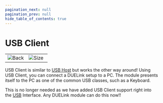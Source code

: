 ```yaml
---
pagination_next: null
pagination_prev: null
hide_table_of_contents: true
---
```



# USB Client

<table>
<td width='50%'>
    <img alt="Back" src="/img/catalog/cmusbclient-a-1.png" />
</td>
<td width='50%'>
    <img alt="Size" src="/img/catalog/cmusbclient-a-2.png" />
</td>
</table>

USB Client is similar to [USB Host](../../products/stusbhost-b) but works the other way around! Using USB Client, you can connect a DUELink setup to a PC. The module presents itself to the PC as one of the common USB classes, such as a Keyboard.

This is no longer needed as we have added USB Client support right into the [USB](../../interface/usb) Interface. Any DUELink module can do this now!!
